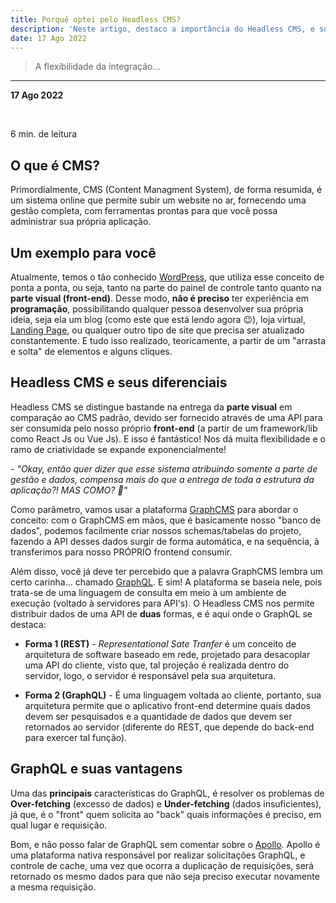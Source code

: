 ```yaml
---
title: Porquê optei pelo Headless CMS?
description: 'Neste artigo, destaco a importância do Headless CMS, e sua grande diferença comparada ao CMS padrão que conhecemos atualmente.'
date: 17 Ago 2022
---
```


> A flexibilidade da integração...


***
 
<b>17 Ago 2022</b>

<br/>

<span>6 min. de leitura</span>

## O que é CMS?

Primordialmente, CMS (Content Managment System), de forma resumida, é um sistema online que permite subir um website no ar, fornecendo uma gestão completa, com ferramentas prontas para que você possa administrar sua própria aplicação.

## Um exemplo para você 

Atualmente, temos o tão conhecido  [WordPress](https://wordpress.com/pt-br/), que utiliza esse conceito de ponta a ponta, ou seja, tanto na parte do painel de controle tanto quanto na __parte visual (front-end)__. Desse modo, **não é preciso** ter experiência em **programação**, possibilitando qualquer pessoa desenvolver sua própria ideia, seja ela um blog (como este que está lendo agora 😉), loja virtual, [Landing Page](https://rockcontent.com/br/blog/landing-page/), ou qualquer outro tipo de site que precisa ser atualizado constantemente. E tudo isso realizado, teoricamente, a partir de um "arrasta e solta" de elementos e alguns cliques.

## Headless CMS e seus diferenciais

Headless CMS se distingue bastande na entrega da **parte visual** em comparação ao CMS padrão, devido ser fornecido através de uma API para ser consumida pelo nosso próprio **front-end** (a partir de um framework/lib como React Js ou Vue Js). E isso é fantástico! Nos dá muita flexibilidade e o ramo de criatividade se expande exponencialmente! 

_- "Okay, então quer dizer que esse sistema atribuindo somente a parte de gestão e dados, compensa mais do que a entrega de toda a estrutura da aplicação?! MAS COMO? 🤨"_

Como parâmetro, vamos usar a plataforma [GraphCMS](https://hygraph.com/) para abordar o conceito: com o GraphCMS em mãos, que é basicamente nosso "banco de dados", podemos facilmente criar nossos schemas/tabelas do projeto, fazendo a API desses dados surgir de forma automática, e na sequência, à transferimos para nosso PRÓPRIO frontend consumir.

Além disso, você já deve ter percebido que a palavra GraphCMS lembra um certo carinha... chamado [GraphQL](https://graphql.org/). E sim! A plataforma se baseia nele, pois trata-se de uma linguagem de consulta em meio à um ambiente de execução (voltado à servidores para API's). O Headless CMS nos permite distribuir dados de uma API de **duas** formas, e é aqui onde o GraphQL se destaca:

- **Forma 1 (REST)** - _Representational Sate Tranfer_ é um conceito de arquitetura de software baseado em rede, projetado para desacoplar uma API do cliente, visto que, tal projeção é realizada dentro do servidor, logo, o servidor é responsável pela sua arquitetura.

- **Forma 2 (GraphQL)** - É uma linguagem voltada ao cliente, portanto, sua arquitetura permite que o aplicativo front-end determine quais dados devem ser pesquisados e a quantidade de dados que devem ser retornados ao servidor (diferente do REST, que depende do back-end para exercer tal função).

## GraphQL e suas vantagens

Uma das **principais** características do GraphQL, é resolver os problemas de **Over-fetching** (excesso de dados) e **Under-fetching** (dados insuficientes), já que, é o "front" quem solicita ao "back" quais informações é preciso, em qual lugar e requisição.

Bom, e não posso falar de GraphQL sem comentar sobre o [Apollo](https://www.apollographql.com/). Apollo é uma plataforma nativa responsável por realizar solicitações GraphQL, e controle de cache, uma vez que ocorra a duplicação de requisições, será retornado os mesmo dados para que não seja preciso executar novamente a mesma requisição.




